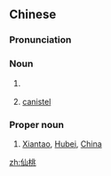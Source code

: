 ==Chinese==
{{zh-forms}}

===Pronunciation===
{{zh-pron
|m=xiāntáo
|c=sin1 tou4
|h=pfs=siên-thò
|mn=sian-thô
|cat=n,propn
}}

===Noun===
{{zh-noun}}

# {{lb|zh|Chinese mythology}} {{w|peach of immortality}}
#: {{zh-syn|蟠桃}}
# [[canistel]]
#: {{zh-syn|蛋黃果}}

===Proper noun===
{{zh-proper noun}}

# [[w:Xiantao|Xiantao]], [[Hubei]], [[China]]

{{zh-cat|Cities}}

[[zh:仙桃]]